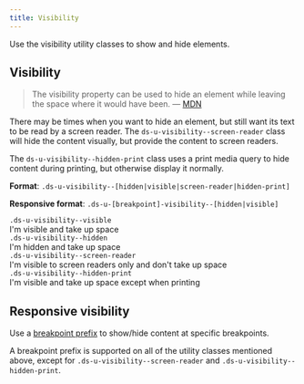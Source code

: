 ```yaml
---
title: Visibility
---
```


Use the visibility utility classes to show and hide elements.

## Visibility

> The visibility property can be used to hide an element while leaving the space where it would have been. &mdash; [MDN](https://developer.mozilla.org/en-US/docs/Web/CSS/visibility)

There may be times when you want to hide an element, but still want its text to be read by a screen reader. The `ds-u-visibility--screen-reader` class will hide the content visually, but provide the content to screen readers.

The `ds-u-visibility--hidden-print` class uses a print media query to hide content during printing, but otherwise display it normally.

**Format**: `.ds-u-visibility--[hidden|visible|screen-reader|hidden-print]`

**Responsive format**: `.ds-u-[breakpoint]-visibility--[hidden|visible]`

 <EmbeddedExample id="1">
  <div>
    <div class="ds-u-margin-bottom--2">
      <code class="ds-u-margin-bottom--1">.ds-u-visibility--visible</code>
      <div class="utility-example">
        <span class="ds-u-padding--1 ds-u-visibility--visible">I'm visible and take up space</span>
      </div>
    </div>
    <div class="ds-u-margin-bottom--2">
      <code class="ds-u-margin-bottom--1">.ds-u-visibility--hidden</code>
      <div class="utility-example">
        <span class="ds-u-padding--1 ds-u-visibility--hidden">I'm hidden and take up space</span>
      </div>
    </div>
    <div class="ds-u-margin-bottom--2">
      <code class="ds-u-margin-bottom--1">.ds-u-visibility--screen-reader</code>
      <div class="utility-example" style="min-height: 2px">
        <span class="ds-u-padding--1 ds-u-visibility--screen-reader">
          I'm visible to screen readers only and don't take up space
        </span>
      </div>
    </div>
    <div class="ds-u-margin-bottom--2">
      <code class="ds-u-margin-bottom--1">.ds-u-visibility--hidden-print</code>
      <div class="utility-example">
        <span class="ds-u-padding--1 ds-u-visibility--hidden-print">
          I'm visible and take up space except when printing
        </span>
      </div>
    </div>
  </div>
</EmbeddedExample>

## Responsive visibility

Use a [breakpoint prefix](/foundation/layout-grid/responsive-design/) to show/hide content at specific breakpoints.

A breakpoint prefix is supported on all of the utility classes mentioned above, except for `.ds-u-visibility--screen-reader` and `.ds-u-visibility--hidden-print`.

<ResponsiveExample
  storyId="utilities-visibility--visibility"
  title="Responsive visibility example"
/>
